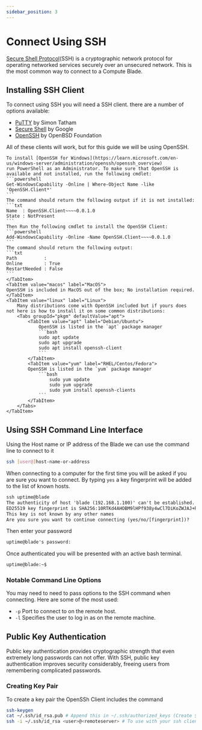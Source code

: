 ```yaml
---
sidebar_position: 3
---
```



# Connect Using SSH

[Secure Shell Protocol](https://en.wikipedia.org/wiki/Secure_Shell)(SSH) is a cryptographic network protocol for operating networked services securely over an unsecured network.
This is the most common way to connect to a Compute Blade.

## Installing SSH Client

To connect using SSH you will need a SSH client. there are a number of options available:
- [PuTTY](https://www.putty.org/) by Simon Tatham
- [Secure Shell](https://chromewebstore.google.com/detail/secure-shell/iodihamcpbpeioajjeobimgagajmlibd) by Google
- [OpenSSH](https://www.openssh.com/) by OpenBSD Foundation

All of these clients will work, but for this guide we will be using OpenSSH.
<Tabs groupId="os" defaultValue="windows">
    <TabItem value="windows" label="Windows">

    To install [OpenSSH for Windows](https://learn.microsoft.com/en-us/windows-server/administration/openssh/openssh_overview)
    run PowerShell as an Administrator. To make sure that OpenSSH is available and not installed, run the following cmdlet:
    ```powershell
    Get-WindowsCapability -Online | Where-Object Name -like 'OpenSSH.Client*'
    ```
    The command should return the following output if it is not installed:
    ```txt
    Name  : OpenSSH.Client~~~~0.0.1.0
    State : NotPresent
    ```
    Then Run the following cmdlet to install the OpenSSH Client:
    ```powershell
    Add-WindowsCapability -Online -Name OpenSSH.Client~~~~0.0.1.0
    ```
    The command should return the following output:
    ```txt
    Path          :
    Online        : True
    RestartNeeded : False
    ```
    </TabItem>
    <TabItem value="macos" label="MacOS">
    OpenSSH is included in MacOS out of the box; No installation required.
    </TabItem>
    <TabItem value="linux" label="Linux">
        Many distributions come with OpenSSH included but if yours does not here is how to install it on some common distributions:
        <Tabs groupId="pkgm" defaultValue="apt">
            <TabItem value="apt" label="Debian/Ubuntu">
                OpenSSH is listed in the `apt` package manager
                ```bash
                sudo apt update
                sudo apt upgrade
                sudo apt install openssh-client
                ```
            </TabItem>
            <TabItem value="yum" label="RHEL/Centos/Fedora">
            OpenSSH is listed in the `yum` package manager
                ```bash
                    sudo yum update
                    sudo yum upgrade
                    sudo yum install openssh-clients
                ```
            </TabItem>
        </Tabs>
    </TabItem>
</Tabs>

## Using SSH Command Line Interface

Using the Host name or IP address of the Blade we can use the command line to connect to it
```bash
ssh [user@]host-name-or-address
```
When connecting to a computer for the first time you will be asked if you are sure you want to connect. By typing `yes` a key fingerprint will be added to the list of known hosts.
```txt
ssh uptime@blade
The authenticity of host 'blade (192.168.1.100)' can't be established.
ED25519 key fingerprint is SHA256:10RTKd4AHOBM9lHPf938y4wCl7DiKoZWJAJ+Rcg6Rcg.
This key is not known by any other names
Are you sure you want to continue connecting (yes/no/[fingerprint])?
```
Then enter your password
```txt
uptime@blade's password:
```
Once authenticated you will be presented with an active bash terminal.
```bash
uptime@blade:~$
```

### Notable Command Line Options

You may need to need to pass options to the SSH command when connecting. Here are some of the most used:
- `-p` Port to connect to on the remote host.
- `-l` Specifies the user to log in as on the remote machine.

## Public Key Authentication

Public key authentication provides cryptographic strength that even extremely long passwords can not offer.
With SSH, public key authentication improves security considerably, freeing users from remembering complicated passwords.

### Creating Key Pair

To create a key pair the OpenSSh Client includes the command
```bash
ssh-keygen
cat ~/.ssh/id_rsa.pub # Append this in ~/.ssh/authorized_keys (Create $HOME/.ssh/authorized_keys if it does not already exist)
ssh -i ~/.ssh/id_rsa <user>@<remoteserver> # To use with your ssh client
```
